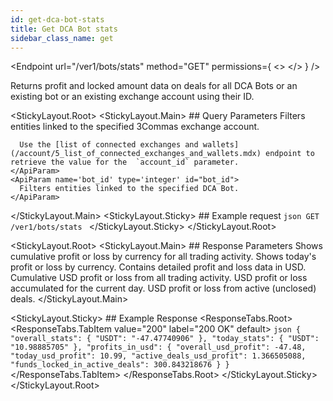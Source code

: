 ```yaml
---
id: get-dca-bot-stats
title: Get DCA Bot stats
sidebar_class_name: get
---
```



<Endpoint
  url="/ver1/bots/stats"
  method="GET"
  permissions={
    <>
      <Permission title="Permission" description="BOTS_READ" />
      <Permission title="Security" description="SIGNED" />
    </>
  }
/>

Returns profit and locked amount data on deals for all DCA Bots or an existing bot or an existing exchange account using their ID.

<StickyLayout.Root>
   <StickyLayout.Main>
    ## Query Parameters
    <ApiParam name='account_id' type='integer' id="account_id">
      Filters entities linked to the specified 3Commas exchange account.
      
      Use the [list of connected exchanges and wallets](/account/5_list_of_connected_exchanges_and_wallets.mdx) endpoint to retrieve the value for the  `account_id` parameter.
    </ApiParam>
    <ApiParam name='bot_id' type='integer' id="bot_id">
      Filters entities linked to the specified DCA Bot.
    </ApiParam>
   </StickyLayout.Main>
    <StickyLayout.Sticky>
      ## Example request 
      ```json
      GET /ver1/bots/stats
      ```
      </StickyLayout.Sticky>
</StickyLayout.Root>

<StickyLayout.Root>
  <StickyLayout.Main>
      ## Response Parameters 
      <ApiParam name='overall_stats' type='array' id="overall_stats">
      Shows cumulative profit or loss by currency for all trading activity.
      </ApiParam>
      <ApiParam name='today_stats' type='array' id="today_stats">
      Shows today's profit or loss by currency.
      </ApiParam>
      <ApiParam name='profits_in_usd' type='integer' id="profits_in_usd">
          Contains detailed profit and loss data in USD.
          <CollapsibleNestedParams>
            <ApiParam name='overall_usd_profit' type="string" id="overall_usd_profit">
                Cumulative USD profit or loss from all trading activity.
            </ApiParam>
            <ApiParam name='today_usd_profit' type="string" id="today_usd_profit">
                USD profit or loss accumulated for the current day.
            </ApiParam> 
            <ApiParam name='active_deals_usd_profit' type="string" id="active_deals_usd_profit">
                USD profit or loss from active (unclosed) deals.
            </ApiParam> 
        </CollapsibleNestedParams>
      </ApiParam>
  </StickyLayout.Main>

  <StickyLayout.Sticky>
    ## Example Response
    <ResponseTabs.Root>
      <ResponseTabs.TabItem value="200" label="200 OK" default>
            ```json
            {
              "overall_stats": {
                "USDT": "-47.47740906"
              },
              "today_stats": {
                "USDT": "10.98885705"
              },
              "profits_in_usd": {
                "overall_usd_profit": -47.48,
                "today_usd_profit": 10.99,
                "active_deals_usd_profit": 1.366505088,
                "funds_locked_in_active_deals": 300.843218676
              }
            }
            ```
      </ResponseTabs.TabItem>
    </ResponseTabs.Root>
   </StickyLayout.Sticky>
</StickyLayout.Root>

